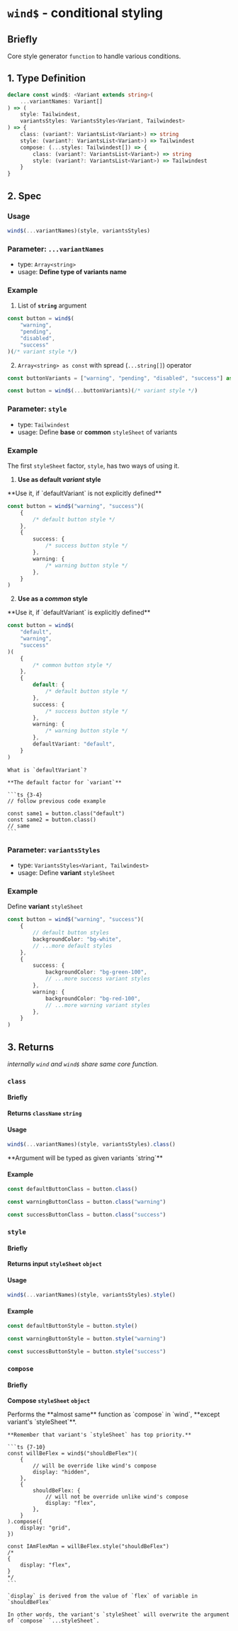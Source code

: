 
# `wind$` - conditional styling

## Briefly

Core style generator `function` to handle various conditions.

## 1. Type Definition

```ts
declare const wind$: <Variant extends string>(
    ...variantNames: Variant[]
) => (
    style: Tailwindest,
    variantsStyles: VariantsStyles<Variant, Tailwindest>
) => {
    class: (variant?: VariantsList<Variant>) => string
    style: (variant?: VariantsList<Variant>) => Tailwindest
    compose: (...styles: Tailwindest[]) => {
        class: (variant?: VariantsList<Variant>) => string
        style: (variant?: VariantsList<Variant>) => Tailwindest
    }
}
```

## 2. Spec

### Usage

```ts
wind$(...variantNames)(style, variantsStyles)
```

### Parameter: `...variantNames`

-   type: `Array<string>`
-   usage: **Define type of variants name**

### Example

1. List of **`string`** argument

```ts {2-5}
const button = wind$(
    "warning",
    "pending",
    "disabled",
    "success"
)(/* variant style */)
```

2. `Array<string> as const` with spread (`...string[]`) operator

```ts
const buttonVariants = ["warning", "pending", "disabled", "success"] as const

const button = wind$(...buttonVariants)(/* variant style */)
```

### Parameter: `style`

-   type: `Tailwindest`
-   usage: Define **base** or **common** `styleSheet` of variants

### Example

The first `styleSheet` factor, `style`, has two ways of using it.

1. **Use as default _variant_ style**

<Callout type="info">
    **Use it, if `defaultVariant` is not explicitly defined**
</Callout>

```ts {6-11}
const button = wind$("warning", "success")(
    {
        /* default button style */
    },
    {
        success: {
            /* success button style */
        },
        warning: {
            /* warning button style */
        },
    }
)
```

2. **Use as a _common_ style**

<Callout type="info">
    **Use it, if `defaultVariant` is explicitly defined**
</Callout>

```ts {2, 19}
const button = wind$(
    "default",
    "warning",
    "success"
)(
    {
        /* common button style */
    },
    {
        default: {
            /* default button style */
        },
        success: {
            /* success button style */
        },
        warning: {
            /* warning button style */
        },
        defaultVariant: "default",
    }
)
```

<Callout type="info">
    
    What is `defaultVariant`?

    **The default factor for `variant`**

    ```ts {3-4}
    // follow previous code example

    const same1 = button.class("default")
    const same2 = button.class()
    // same
    ```

</Callout>

### Parameter: `variantsStyles`

-   type: `VariantsStyles<Variant, Tailwindest>`
-   usage: Define **variant** `styleSheet`

### Example

Define **variant** `styleSheet`

```ts {9-10, 13-14}
const button = wind$("warning", "success")(
    {
        // default button styles
        backgroundColor: "bg-white",
        // ...more default styles
    },
    {
        success: {
            backgroundColor: "bg-green-100",
            // ...more success variant styles
        },
        warning: {
            backgroundColor: "bg-red-100",
            // ...more warning variant styles
        },
    }
)
```

## 3. Returns

_internally `wind` and `wind$` share same core function._

### `class`

#### Briefly

**Returns `className` `string`**

#### Usage

```ts
wind$(...variantNames)(style, variantsStyles).class()
```

<Callout type="info">
    **Argument will be typed as given variants `string`**
</Callout>

#### Example

```ts /class/
const defaultButtonClass = button.class()

const warningButtonClass = button.class("warning")

const successButtonClass = button.class("success")
```

### `style`

#### Briefly

**Returns input `styleSheet` `object`**

#### Usage

```ts /style/
wind$(...variantNames)(style, variantsStyles).style()
```

#### Example

```ts /style/
const defaultButtonStyle = button.style()

const warningButtonStyle = button.style("warning")

const successButtonStyle = button.style("success")
```

### `compose`

#### Briefly

**Compose `styleSheet` `object`**

<Callout type="info">
    Performs the **almost same** function as `compose` in `wind`, **except
    variant's `styleSheet`**.

    **Remember that variant's `styleSheet` has top priority.**

    ```ts {7-10}
    const willBeFlex = wind$("shouldBeFlex")(
        {
            // will be override like wind's compose
            display: "hidden",
        },
        {
            shouldBeFlex: {
                // will not be override unlike wind's compose
                display: "flex",
            },
        }
    ).compose({
        display: "grid",
    })

    const IAmFlexMan = willBeFlex.style("shouldBeFlex")
    /*
    {
        display: "flex",
    }
    */
    ```

    `display` is derived from the value of `flex` of variable in `shouldBeFlex`

    In other words, the variant's `styleSheet` will overwrite the argument of `compose` `...styleSheet`.

</Callout>
